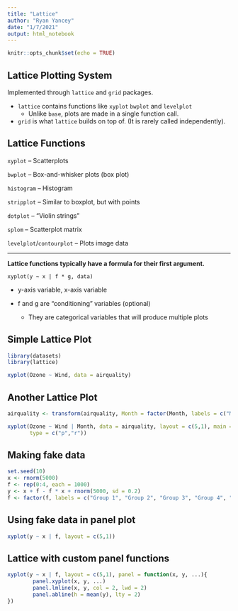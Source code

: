 ```yaml
---
title: "Lattice"
author: "Ryan Yancey"
date: "1/7/2021"
output: html_notebook
---
```


```r
knitr::opts_chunk$set(echo = TRUE)
```

## Lattice Plotting System

Implemented through `lattice` and `grid` packages.

* `lattice` contains functions like `xyplot` `bwplot` and `levelplot`
  + Unlike `base`, plots are made in a single function call.


* `grid` is what `lattice` builds on top of. (It is rarely called independently).


## Lattice Functions

`xyplot` -- Scatterplots

`bwplot` -- Box-and-whisker plots (box plot)

`histogram` -- Histogram

`stripplot` -- Similar to boxplot, but with points

`dotplot` -- "Violin strings"

`splom` -- Scatterplot matrix

`levelplot`/`contourplot` -- Plots image data

****

**Lattice functions typically have a formula for their first argument.**

`xyplot(y ~ x | f * g, data)`

* y-axis variable, x-axis variable

* f and g are "conditioning" variables (optional)

  + They are categorical variables that will produce multiple plots

## Simple Lattice Plot

```r
library(datasets)
library(lattice)

xyplot(Ozone ~ Wind, data = airquality)
```

## Another Lattice Plot

```r
airquality <- transform(airquality, Month = factor(Month, labels = c("May", "June", "July", "Aug", "Sept")))

xyplot(Ozone ~ Wind | Month, data = airquality, layout = c(5,1), main = "Ozone vs Wind in NY (1973)",
       type = c("p","r"))
```

## Making fake data
```r
set.seed(10)
x <- rnorm(5000)
f <- rep(0:4, each = 1000)
y <- x + f - f * x + rnorm(5000, sd = 0.2)
f <- factor(f, labels = c("Group 1", "Group 2", "Group 3", "Group 4", "Group 5"))
```

## Using fake data  in panel plot
```r
xyplot(y ~ x | f, layout = c(5,1))
```

## Lattice with custom panel functions
```r
xyplot(y ~ x | f, layout = c(5,1), panel = function(x, y, ...){
        panel.xyplot(x, y, ...)
        panel.lmline(x, y, col = 2, lwd = 2)
        panel.abline(h = mean(y), lty = 2)
})
```





